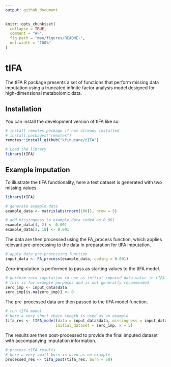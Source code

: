 ```yaml
---
output: github_document
---
```


<!-- README.md is generated from README.Rmd. Please edit that file -->

```r
knitr::opts_chunk$set(
  collapse = TRUE,
  comment = "#>",
  fig.path = "man/figures/README-",
  out.width = "100%"
)
```

# tIFA

The tIFA R package presents a set of functions that perform missing data imputation using a truncated infinite factor analysis model designed for high-dimensional metabolomic data.


## Installation

You can install the development version of tIFA like so:

``` r
# install remotes package if not already installed
# install.packages("remotes")
remotes::install_github("kfinucane/tIFA")

# Load the library
library(tIFA)

```

## Example imputation

To illustrate the tIFA functionality, here a test dataset is generated with two missing values.

```r
library(tIFA)

# generate example data
example_data <- matrix(abs(rnorm(100)), nrow = 5)

# add missingness to example data coded as 0.001
example_data[4, 2] <- 0.001
example_data[2, 18] <- 0.001
```

The data are then processed using the FA_process function, which applies relevant pre-processing to the data in preparation for tIFA imputation.

```r
# apply data pre-processing function
input_data <- FA_process(example_data, coding = 0.001)
```

Zero-imputation is performed to pass as starting values to the tIFA model.

```r
# perform zero imputation to use as initial imputed data value in tIFA
# this is for example purposes and is not generally recommended
zero_imp <- input_data$data
zero_imp[is.na(zero_imp)] <- 0
```

The pre-processed data are then passed to the tIFA model function.

```r
# run tIFA model
# here a very short chain length is used as an example
tifa_res <- tIFA_model(data = input_data$data, missingness = input_data$missingness, M = 300,
                      initial_dataset = zero_imp, k = 5)
```

The results are then post-processed to provide the final imputed dataset with accompanying imputation information.

```r
# process tIFA results
# here a very small burn is used as an example
processed_res <- tifa_post(tifa_res, burn = 60)
```

